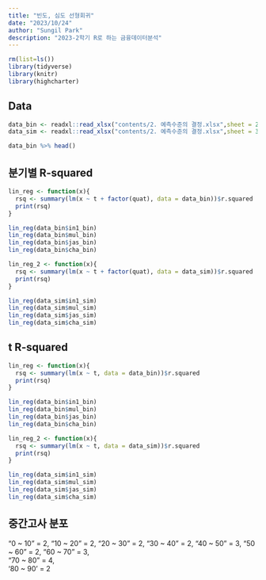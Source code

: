 ```yaml
---
title: "빈도, 심도 선형회귀"
date: "2023/10/24"
author: "Sungil Park"
description: "2023-2학기 R로 하는 금융데이터분석"
---
```


```r
rm(list=ls())
library(tidyverse)
library(knitr)
library(highcharter)
```

## Data

```r
data_bin <- readxl::read_xlsx("contents/2. 예측수준의 결정.xlsx",sheet = 2)
data_sim <- readxl::read_xlsx("contents/2. 예측수준의 결정.xlsx",sheet = 3)

data_bin %>% head()
```


## 분기별 R-squared
 
```r
lin_reg <- function(x){
  rsq <- summary(lm(x ~ t + factor(quat), data = data_bin))$r.squared
  print(rsq)
}

lin_reg(data_bin$in1_bin)
lin_reg(data_bin$mul_bin)
lin_reg(data_bin$jas_bin)
lin_reg(data_bin$cha_bin)

lin_reg_2 <- function(x){
  rsq <- summary(lm(x ~ t + factor(quat), data = data_sim))$r.squared
  print(rsq)
}

lin_reg(data_sim$in1_sim)
lin_reg(data_sim$mul_sim)
lin_reg(data_sim$jas_sim)
lin_reg(data_sim$cha_sim)
```


## t R-squared
 
```r
lin_reg <- function(x){
  rsq <- summary(lm(x ~ t, data = data_bin))$r.squared
  print(rsq)
}

lin_reg(data_bin$in1_bin)
lin_reg(data_bin$mul_bin)
lin_reg(data_bin$jas_bin)
lin_reg(data_bin$cha_bin)

lin_reg_2 <- function(x){
  rsq <- summary(lm(x ~ t, data = data_sim))$r.squared
  print(rsq)
}

lin_reg(data_sim$in1_sim)
lin_reg(data_sim$mul_sim)
lin_reg(data_sim$jas_sim)
lin_reg(data_sim$cha_sim)
```








## 중간고사 분포

"0 ~ 10"  =  2,
"10 ~ 20" =   2,
"20 ~ 30" =   2,
"30 ~ 40" =   2,
"40 ~ 50" =   3,
"50 ~ 60" =   2,
"60 ~ 70" =   3,   
"70 ~ 80" =   4,   
'80 ~ 90' =   2
